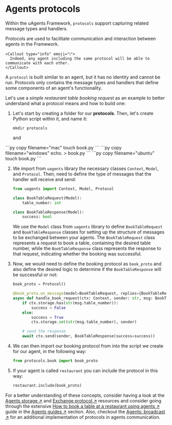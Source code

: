 
# Agents protocols

Within the uAgents Framework, `protocols` support capturing related message types and handlers.

Protocols are used to facilitate communication and interaction between agents in the Framework.

    <Callout type="info" emoji="ℹ️">
      Indeed, any agent including the same protocol will be able to communicate with each other.
    </Callout>

A `protocol` is built similar to an agent, but it has no identity and cannot be run. Protocols only contains the message types and handlers that define some components of an agent's functionality.

Let's use a _simple restaurant table booking request_ as an example to better understand what a protocol means and how to build one:

1. Let's start by creating a folder for our **protocols**. Then, let's create Python script within it, and name it:

   `mkdir protocols`

   and

<CodeGroup hasCopy isOSFile>
<DocsCode mac={true}>
```py copy filename="mac"
touch book.py
```
</DocsCode>

<DocsCode windows={true}>
    ```py copy filename="windows"
    echo. > book.py
    ```
    </DocsCode>

<DocsCode ubuntu={true}>
    ```py copy filename="ubuntu"
    touch book.py
    ```
    </DocsCode>
</CodeGroup>

2. We import from `uagents` library the necessary classes `Context`, `Model`, and `Protocol`. Then, need to define the type of messages that the handler will receive and send:

   ```py copy
   from uagents import Context, Model, Protocol

   class BookTableRequest(Model):
       table_number: int

   class BookTableResponse(Model):
       success: bool
   ```

   We use the `Model` class from `uagents` library to define `BookTableRequest` and `BookTableResponse` classes for setting up the structure of messages to be exchanged between your agents. The `BookTableRequest` class represents a request to book a table, containing the desired table number, while the `BookTableResponse` class represents the response to that request, indicating whether the booking was successful.

3. Now, we would need to define the booking protocol as `book_proto` and also define the desired logic to determine if the `BookTableResponse` will be successful or not:

   ```py copy
   book_proto = Protocol()

   @book_proto.on_message(model=BookTableRequest, replies={BookTableResponse})
   async def handle_book_request(ctx: Context, sender: str, msg: BookTableRequest):
       if ctx.storage.has(str(msg.table_number)):
           success = False
       else:
           success = True
           ctx.storage.set(str(msg.table_number), sender)

       # send the response
       await ctx.send(sender, BookTableResponse(success=success))
   ```

4. We can then import our booking protocol from into the script we create for our agent, in the following way:

   ```py copy
   from protocols.book import book_proto
   ```

5. If your agent is called `restaurant` you can include the protocol in this way:

   ```py copy
   restaurant.include(book_proto)
   ```

For a better understanding of these concepts, consider having a look at the [Agents storage ↗️](/references/uagents/uagents-protocols/storage) and [Exchange protocol ↗️](/references/uagents/uagents-protocols/exchange-protocol) resources and consider going through the extensive [How to book a table at a restaurant using agents ↗️](/examples/table-booking-demo) guide in the [Agents guides ↗️](/guides#ai-agents) section. Also, checkout the [Agents: broadcast ↗️](/examples/broadcast) for an additional implementation of protocols in agents communication.
